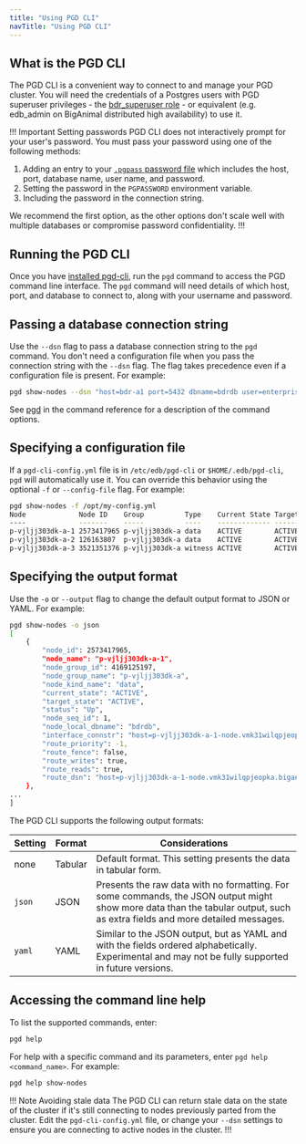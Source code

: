 ```yaml
---
title: "Using PGD CLI"
navTitle: "Using PGD CLI"
---
```


## What is the PGD CLI

The PGD CLI is a convenient way to connect to and manage your PGD cluster. You will need the credentials of a Postgres users with PGD superuser privileges - the [bdr_superuser role](../security) - or equivalent (e.g. edb_admin on BigAnimal distributed high availability) to use it.

!!! Important Setting passwords
PGD CLI does not interactively prompt for your user's password. You must pass your password using one of the following methods:

 1. Adding an entry to your [`.pgpass` password file](https://www.postgresql.org/docs/current/libpq-pgpass.html) which includes the host, port, database name, user name, and password.
 1. Setting the password in the `PGPASSWORD` environment variable.
 1. Including the password in the connection string.

We recommend the first option, as the other options don't scale well with multiple databases or compromise password confidentiality.
!!!

## Running the PGD CLI

Once you have [installed pgd-cli](installing_cli), run the `pgd` command to access the PGD command line interface. The `pgd` command will need details of which host, port, and database to connect to, along with your username and password.

## Passing a database connection string

Use the `--dsn` flag to pass a database connection string to the `pgd` command. You don't need a configuration file when you pass the connection string with the `--dsn` flag. The flag takes precedence even if a configuration file is present. For example:

```sh
pgd show-nodes --dsn "host=bdr-a1 port=5432 dbname=bdrdb user=enterprisedb"
```

See [pgd](command_ref) in the command reference for a description of the command options.

## Specifying a configuration file

If a `pgd-cli-config.yml` file is in `/etc/edb/pgd-cli` or `$HOME/.edb/pgd-cli`, `pgd` will automatically use it. You can override
this behavior using the optional `-f` or `--config-file` flag. For example:

```sh
pgd show-nodes -f /opt/my-config.yml
Node             Node ID    Group          Type    Current State Target State Status Seq ID
----             -------    -----          ----    ------------- ------------ ------ ------
p-vjljj303dk-a-1 2573417965 p-vjljj303dk-a data    ACTIVE        ACTIVE       Up     1
p-vjljj303dk-a-2 126163807  p-vjljj303dk-a data    ACTIVE        ACTIVE       Up     2
p-vjljj303dk-a-3 3521351376 p-vjljj303dk-a witness ACTIVE        ACTIVE       Up     3
```


## Specifying the output format

Use the `-o` or `--output` flag to change the default output format to JSON or YAML. For example:

```sh
pgd show-nodes -o json
[
	{
		"node_id": 2573417965,
		"node_name": "p-vjljj303dk-a-1",
		"node_group_id": 4169125197,
		"node_group_name": "p-vjljj303dk-a",
		"node_kind_name": "data",
		"current_state": "ACTIVE",
		"target_state": "ACTIVE",
		"status": "Up",
		"node_seq_id": 1,
		"node_local_dbname": "bdrdb",
		"interface_connstr": "host=p-vjljj303dk-a-1-node.vmk31wilqpjeopka.biganimal.io user=streaming_replica sslmode=verify-full port=5432 sslkey=/controller/certificates/streaming_replica.key sslcert=/controller/certificates/streaming_replica.crt sslrootcert=/controller/certificates/server-ca.crt application_name=p-vjljj303dk-a-1 dbname=bdrdb",
		"route_priority": -1,
		"route_fence": false,
		"route_writes": true,
		"route_reads": true,
		"route_dsn": "host=p-vjljj303dk-a-1-node.vmk31wilqpjeopka.biganimal.io user=streaming_replica sslmode=verify-full port=5432 sslkey=/controller/certificates/streaming_replica.key sslcert=/controller/certificates/streaming_replica.crt sslrootcert=/controller/certificates/server-ca.crt application_name=p-vjljj303dk-a-1 dbname=bdrdb"
	},
...
]
```

The PGD CLI supports the following output formats:

| Setting | Format | Considerations |
| ------- | ------ | --------- |
|    none    | Tabular | Default format. This setting presents the data in tabular form.|
| `json`    | JSON | Presents the raw data with no formatting. For some commands, the JSON output might show more data than the tabular output, such as extra fields and more detailed messages. |
| `yaml`    | YAML |Similar to the JSON output, but as YAML and with the fields ordered alphabetically. Experimental and may not be fully supported in future versions. |

## Accessing the command line help

To list the supported commands, enter:

```sh
pgd help
```

For help with a specific command and its parameters, enter `pgd help <command_name>`. For example:

```sh
pgd help show-nodes
```

!!! Note Avoiding stale data
The PGD CLI can return stale data on the state of the cluster if it's still connecting to nodes previously parted from the cluster. Edit the `pgd-cli-config.yml` file, or change your `--dsn` settings to ensure you are connecting to active nodes in the cluster.
!!!
